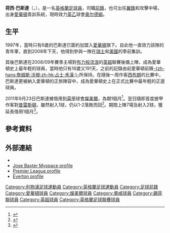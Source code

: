 {{noteTA|G1=足球|G2=EPL|G3=FAcup
|T=zh-hans:何塞·巴克斯特; zh-hk:荷西·巴斯達;
|1=zh-hans:何塞; zh-hk:荷西;
|2=zh-hans:巴克斯特; zh-hk:巴斯達;
}}
{{Infobox football biography
| name       = 荷西·巴斯達<br />''Jose Baxter''
| image      = Jose Baxter 01 IJA.png
| image_size = 150
| fullname   = Jose Baxter<ref name="name">{{cite web|url=http://www.premierleague.com/content/dam/premierleague/site-content/News/publications/squad-lists/squad-lists-february-2012.pdf |title=Premier League clubs submit squad lists |publisher=Premier League |page=15 |format=PDF |date=2 February 2012 |accessdate=2 February 2012 |deadurl=yes |archiveurl=https://web.archive.org/web/20120227041058/http://www.premierleague.com/content/dam/premierleague/site-content/News/publications/squad-lists/squad-lists-february-2012.pdf |archivedate=27 February 2012 |df= }}</ref>
| birth_date    = {{birth date and age|1992|02|07|df=y}}
| birth_place   = 英格蘭[[默西賽德郡|默西賽德郡]][[布特爾|布特爾]]
| height     = {{height|ft=5|in=11}}<ref>{{cite web|url=http://www.sufc.co.uk/team/player-profile/jose-baxter/11|publisher=Sheffield United F.C.|title=Jose Baxter|accessdate=27 January 2014|archive-url=https://web.archive.org/web/20160603231805/http://www.sufc.co.uk/team/player-profile/jose-baxter/11|archive-date=2016-06-03|dead-url=yes}}</ref>
| position = [[前鋒_(足球)|前鋒]]
| currentclub= [[奥尔德姆足球俱乐部|奥尔德姆]]
| clubnumber =
| youthyears1= 1998–2008
| youthclubs1= [[埃弗顿足球俱乐部|埃弗顿]]
| years1 = 2008–2012| clubs1 = [[埃弗顿足球俱乐部|埃弗顿]]
| caps1 = 7 | goals1 = 0
| years2 = 2011–2012| clubs2 = → [[特兰米尔流浪者足球俱乐部|燦美爾]] 
| caps2 = 14| goals2 = 3
| years3 = 2012–2013    | clubs3 = [[奥尔德姆足球俱乐部|奥尔德姆]]
| caps3 = 43 | goals3 = 15
| years4 = 2013–2016    | clubs4 = [[谢菲尔德联足球俱乐部|谢菲尔德联]]
| caps4 = 93 | goals4 = 20
| years5 = 2017–2018| clubs5 = [[埃弗顿足球俱乐部|埃弗顿]]
| caps5 = 0 | goals5 = 0
|clubs6 = [[奥尔德姆足球俱乐部|奥尔德姆]]
| caps6 = 0 | goals6 = 0
|years6 = 2018–
| nationalyears1= 2006–2008
| nationalteam1 = [[英格蘭16歲以下足球代表隊|英格蘭U16]]
| nationalcaps1 = 8 | nationalgoals1 = 3
| nationalyears2= 2008–2009
| nationalteam2 = [[英格蘭17歲以下足球代表隊|英格蘭U17]]
| nationalcaps2 = 9 | nationalgoals2 = 3
| club-update = 07:51, 25 March 2015 (UTC)
| nationalteam-update = 19:17, 15 September 2012 (UTC)
}}
'''荷西·巴斯達'''（{{lang-en|'''Jose Baxter'''}}，{{bd|1992年|2月7日|catidx=Baxter, Jose}}），是一名[[英格蘭|英格蘭]][[足球員|足球員]]，司職[[前鋒_(足球)|前鋒]]，也可出任[[中場|翼鋒]]和攻擊中場，出身[[埃弗顿足球俱乐部|愛華頓]]青訓系統，現時效力[[英格蘭足球乙級聯賽|英乙]]球會[[奥尔德姆足球俱乐部|奥尔德姆]]。

==生平==
1997年，當時只有6歲的巴斯達已簽約加盟入[[埃弗顿足球俱乐部|愛華頓]]旗下。自此他一直效力該隊的青年軍，直到2008年下天，他得到參與一隊在[[瑞士|瑞士]]和[[美國|美國]]的季前集訓。

其後巴斯達在2008/09年賽季主場對[[布莱克本流浪者足球俱乐部|布力般流浪]]的[[英超|英超]]聯賽後備上陣，成為愛華頓史上最年輕的球員，當時他只有16歲又191天，之前的記錄由前愛華頓前鋒[[詹姆斯·沃根|-{zh-hans:詹姆斯·沃根;zh-hk:占士·禾漢;}-]]所保持。在隨後一周作客[[西布罗姆维奇足球俱乐部|西布朗]]的比賽中，巴斯達更被納入愛華頓的正旅陣容中，成為愛華頓史上在正式比賽中最年輕的正選球員。

2011年9月23日巴斯達被借用到[[英甲|英甲]]球會[[特兰米尔流浪者足球俱乐部|燦美爾]]，為期1個月<ref>{{cite news |language=en |url=http://news.bbc.co.uk/sport2/hi/football/15019375.stm |title=Everton's Jose Baxter joins Tranmere Rovers on loan |publisher=''[[BBC_Sport|BBC Sport]]'' |date=2011-09-23 |accessdate=2011-09-24 |archive-date=2011-09-23 |archive-url=https://web.archive.org/web/20110923140151/http://news.bbc.co.uk/sport2/hi/football/15019375.stm |dead-url=no }}</ref>。翌日隨即首度披甲作客對[[普雷斯顿足球俱乐部|普雷斯頓]]，雖然射入1球，仍以1-2落敗而回<ref>{{cite news |language=en |url=http://news.bbc.co.uk/sport2/hi/football/eng_div_2/14958277.stm |title=Preston 2-1 Tranmere |publisher=''[[BBC_Sport|BBC Sport]]'' |date=2011-09-24 |accessdate=2011-09-25 |archive-date=2011-09-24 |archive-url=https://web.archive.org/web/20110924172244/http://news.bbc.co.uk/sport2/hi/football/eng_div_2/14958277.stm |dead-url=no }}</ref>。期間上陣7場及射入2球，獲延長借用1個月<ref>{{cite news |language=en |url=http://news.bbc.co.uk/sport2/hi/football/15463553.stm |title=Everton's Jose Baxter extends Tranmere Rovers loan deal |publisher=''[[BBC_Sport|BBC Sport]]'' |date=2011-10-27 |accessdate=2011-10-27 |archive-date=2011-10-27 |archive-url=https://web.archive.org/web/20111027172230/http://news.bbc.co.uk/sport2/hi/football/15463553.stm |dead-url=no }}</ref>。

==參考資料==
{{reflist}}

==外部連結==
*{{soccerbase|id=49716|name=荷西·巴斯達}}
*[http://www.myspace.com/josebaxter Jose Baxter Myspace profile] {{Wayback|url=http://www.myspace.com/josebaxter |date=20121206230355 }}
*[http://www.premierleague.com/page/PlayerProfile/0,,12306~44366,00.html Premier League profile] {{Wayback|url=http://www.premierleague.com/page/PlayerProfile/0,,12306~44366,00.html |date=20101202045754 }}
*[https://web.archive.org/web/20110710210545/http://www.evertonfc.com/player-profile/jose-baxter Everton profile]

{{DEFAULTSORT:Baxter, Jose}}
[[Category:利物浦足球運動員|Category:利物浦足球運動員]]
[[Category:英格蘭足球運動員|Category:英格蘭足球運動員]]
[[Category:足球前鋒|Category:足球前鋒]]
[[Category:愛華頓球員|Category:愛華頓球員]]
[[Category:燦美爾球員|Category:燦美爾球員]]
[[Category:奧咸球員|Category:奧咸球員]]
[[Category:錫菲聯球員|Category:錫菲聯球員]]
[[Category:英超球員|Category:英超球員]]
[[Category:英格蘭足球聯賽球員|Category:英格蘭足球聯賽球員]]